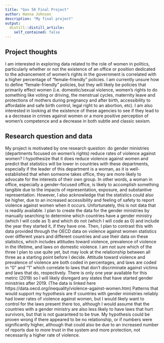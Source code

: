 ```yaml
---
title: "Gov 50 Final Project"
author: Hanna Johnson
description: "My final project"
output:
  distill::distill_article:
    self_contained: false
---
```




## Project thoughts

I am interested in exploring data related to the role of women in politics, particularly whether or not the existence of an office or position dedicated to the advancement of women's rights in the government is correlated with a higher percentage of "female-friendly" policies.  I am currently unsure how to define "female-friendly" policies, but they will likely be policies that primarily effect women (i.e. domestic/sexual violence, women's rights to do something like voting or driving, the menstrual cycles, maternity leave and protections of mothers during pregnancy and after birth, accessibility to affordable and safe birth control, legal right to an abortion, etc).  I am also interested in looking at the existence of these agencies to see if they lead to a a decrease in crimes against women or a more positive perception of women's competence and a decrease in both subtle and classic sexism.

## Research question and data
My project is motivated by one research question: do gender ministries (departments focused on women's rights) reduce rates of violence against women?  I hypothesize that it does reduce violence against women and predict that statistics will be lower in countries with these departments, especially if the leader of this department is a woman, as it is well-established that when someone takes office, they are more likely to advocate for the interests of their own group.  In other words, a woman in office, especially a gender-focused office, is likely to accomplish something tangible due to the impacts of representation, exposure, and substantive representation.  However, I also acknowledge that the statistics could also be higher, due to an increased accessibility and feeling of safety to report violence against women when it occurs. Unfortunately, this is not data that is readily available.  I plan to create the data for the gender ministries by manually searching to determine which countries have a gender ministry (which I will code as 1) and which do not (which I will code as 0) and include the year they started it, if they have one.  Then, I plan to contrast this with data provided through the OECD data on violence against women statistics over different years and different countries and use their data on these statistics, which includes attitudes toward violence, prevalence of violence in the lifetime, and laws on domestic violence.  I am not sure which of the three I plan to use quite yet, but may look at the relationship between all three as a starting point before I decide.  Attitude toward violence and prevalence of violence are both coded in percentages, and laws are coded in "0" and "1" which correlate to laws that don't discriminate against victims and laws that do, respectively.  There is only one year available for this metric (2019) so I will likely disregard any states that have started gender ministries after 2019. (The data is linked here https://data.oecd.org/inequality/violence-against-women.htm)  Patterns that would support my hypothesis are if countries with gender ministries reliably had lower rates of violence against women, but I would likely want to control for the laws present there too, although I would assume that the countries with a gender ministry are also less likely to have laws that hurt survivors, but that is not guaranteed to be true.  My hypothesis could be proven wrong if there appeared to be no relationship, or if numbers were significantly higher, although that could also be due to an increased number of reports due to more trust in the system and more protection, not necessarily a higher rate of violence.
